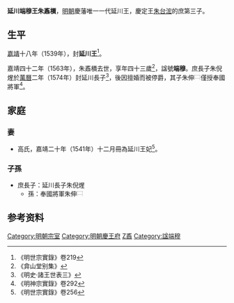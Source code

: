 '''延川端穆王朱鼒檟'''{{BD|1521年||1563年|catIdx=Z朱}}，[[明朝|明朝]]慶藩唯一一代延川王，慶定王[[朱台浤|朱台浤]]的庶第三子。

==生平==
[[嘉靖|嘉靖]]十八年（1539年），封'''延川王'''<ref>《明世宗實錄》卷219</ref>。

嘉靖四十二年（1563年），朱鼒檟去世，享年四十三歲<ref>《弇山堂别集》</ref>，諡號'''端穆'''。庶長子朱倪煋於[[萬曆|萬曆]]二年（1574年）封延川長子<ref>《明史·諸王世表三》</ref>，後因擅婚而被停爵，其子朱伸[[File:⿱頂土.png|15px]]僅授奉國將軍<ref>《明神宗實錄》卷292</ref>。

==家庭==
===妻===
*高氏，嘉靖二十年（1541年）十二月冊為延川王妃<ref>《明世宗實錄》卷256</ref>。

===子孫===
*庶長子：延川長子朱倪煋
**孫：奉國將軍朱伸[[File:⿱頂土.png|15px]]

==参考资料==
{{reflist|3}}

{{s-start}}
{{s-none|無|[[明朝|明政府]]封之}}
{{s-ttl|title=[[明朝藩王列表_(慶王系)#延川國|明延川國國王]]|years=1539年－1563年}}
{{s-none|無|長子擅婚，國除}}
{{end}}

[[Category:明朝宗室|Category:明朝宗室]]
[[Category:明朝慶王府|Category:明朝慶王府]]
[[Category:朱姓|Z鼒]]
[[Category:諡端穆|Category:諡端穆]]